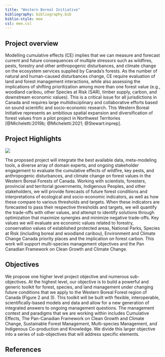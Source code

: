 ```yaml
---
title: "Western Boreal Initiative"
bibliography: bibliography.bib
biblio-style: mee
csl: mee.csl
---
```


## Project overview

Modelling cumulative effects (CE) implies that we can measure and forecast current and future consequences of multiple stressors such as wildfires, pests, forestry and other anthropogenic disturbances, and climate change on the ecosystem services supplied by Canada's forests.
As the number of natural and human-caused disturbances change, CE require evaluation of land and forest management interactions, while also assessing the implications of shifting prioritization among more than one forest value (e.g., woodland caribou, other Species at Risk (SAR), timber supply, carbon, and downstream economic values).
This is a critical issue for all jurisdictions in Canada and requires large multidisciplinary and collaborative efforts based on sound scientific and socio-economic research.
This Western Boreal Initiative represents an ambitious spatial expansion and diversification of forest values from a pilot project in Northwest Territories [@Micheletti:2019b; @Micheletti:2021; @Stewart:inprep].

## Project Highlights

![](https://github.com/PredictiveEcology/WBI_studyAreas/raw/main/figures/WBI_studyArea_gg.png)

The proposed project will integrate the best available data, meta-modeling tools, a diverse array of domain experts, and ongoing stakeholder engagement to evaluate the cumulative effects of wildfire, key pests, and anthropogenic disturbances, and climate change on forest values in the Western Boreal Forests of Canada.
Working with scientists, foresters, provincial and territorial governments, Indigenous Peoples, and other stakeholders, we will provide forecasts of future forest conditions and interpretations of ecological and socio-economic indicators, as well as how these compare to various thresholds and targets.
When these indicators are forecasted to pass their respective thresholds and targets, we will quantify the trade-offs with other values, and attempt to identify solutions through optimization that maximize synergies and minimize negative trade-offs.
Key values we will evaluate are economic values related to forestry, conservation values of established protected areas, National Parks, Species at Risk (including boreal and woodland caribou), Environment and Climate Change Canada priority places and the implication on forest carbon.
This work will support multi-species management objectives and the Pan Canadian Framework on Clean Growth and Climate Change.

## Objectives

We propose one higher level project objective and numerous sub-objectives.
At the highest level, our objective is to build a powerful and generic toolkit for forest, species, and land management under changing future conditions that we apply to the Western Boreal Forest region of Canada (Figure 2 and 3).
This toolkit will be built with flexible, interoperable, scientifically-based models and data and allow for a new generation of integrated answers to ongoing management questions.
The management context and paradigms that we are working within includes Cumulative Effects, The Pan-Canadian Framework on Clean Growth and Climate Change, Sustainable Forest Management, Multi-species Management, and Indigenous Co-production and Knowledge.
We divide this larger objective into a series of sub-objectives that will address specific elements.

## References

<!-- automatically generated. do not edit by hand. -->
